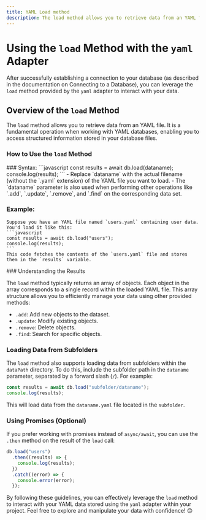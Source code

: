 ```yaml
---
title: YAML Load method
description: The load method allows you to retrieve data from an YAML file. It is a fundamental operation when working with YAML databases, enabling you to access structured information stored in your database files.
---
```



# Using the `load` Method with the `yaml` Adapter

After successfully establishing a connection to your database (as described in the documentation on Connecting to a Database), you can leverage the `load` method provided by the `yaml` adapter to interact with your data.

## Overview of the `load` Method

The `load` method allows you to retrieve data from an YAML file. It is a fundamental operation when working with YAML databases, enabling you to access structured information stored in your database files.

### How to Use the `load` Method
<Steps>
### Syntax:
    ```javascript
    const results = await db.load(dataname);
    console.log(results);
    ```
    - Replace `dataname` with the actual filename (without the `.yaml` extension) of the YAML file you want to load.
    - The `dataname` parameter is also used when performing other operations like `.add`, `.update`, `.remove`, and `.find` on the corresponding data set.

### Example:
    Suppose you have an YAML file named `users.yaml` containing user data. You'd load it like this:
    ```javascript
    const results = await db.load("users");
    console.log(results);
    ```
    This code fetches the contents of the `users.yaml` file and stores them in the `results` variable.
</Steps>
### Understanding the Results

The `load` method typically returns an array of objects. Each object in the array corresponds to a single record within the loaded YAML file. This array structure allows you to efficiently manage your data using other provided methods:

- `.add`: Add new objects to the dataset.
- `.update`: Modify existing objects.
- `.remove`: Delete objects.
- `.find`: Search for specific objects.

### Loading Data from Subfolders

The `load` method also supports loading data from subfolders within the `dataPath` directory. To do this, include the subfolder path in the `dataname` parameter, separated by a forward slash (`/`). For example:

```javascript
const results = await db.load("subfolder/dataname");
console.log(results);
```

This will load data from the `dataname.yaml` file located in the `subfolder`.

### Using Promises (Optional)

If you prefer working with promises instead of `async/await`, you can use the `.then` method on the result of the `load` call:

```javascript
db.load("users")
  .then((results) => {
    console.log(results);
  })
  .catch((error) => {
    console.error(error);
  });
```

By following these guidelines, you can effectively leverage the `load` method to interact with your YAML data stored using the `yaml` adapter within your project. Feel free to explore and manipulate your data with confidence! 😊